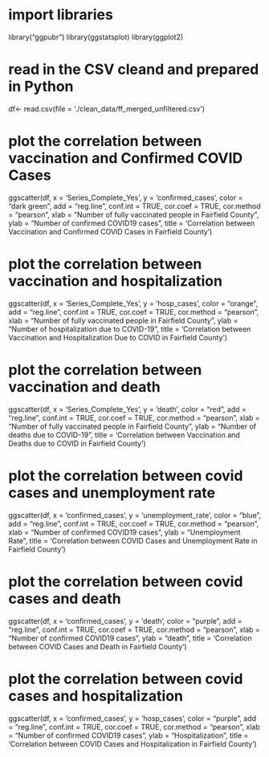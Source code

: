 # import libraries
library("ggpubr")
library(ggstatsplot)
library(ggplot2)

# read in the CSV cleand and prepared in Python
df<- read.csv(file = './clean_data/ff_merged_unfiltered.csv')

# plot the correlation between vaccination and Confirmed COVID Cases
ggscatter(df, x =  'Series_Complete_Yes', y = 'confirmed_cases', color = "dark green",
          add = "reg.line", conf.int = TRUE, 
          cor.coef = TRUE, cor.method = "pearson",
          xlab = "Number of fully vaccinated people in Fairfield County", ylab = "Number of confirmed COVID19 cases", 
          title = 'Correlation between Vaccination and Confirmed COVID Cases in Fairfield County')
          
# plot the correlation between vaccination and hospitalization
ggscatter(df, x =  'Series_Complete_Yes', y = 'hosp_cases', color = "orange",
          add = "reg.line", conf.int = TRUE, 
          cor.coef = TRUE, cor.method = "pearson",
          xlab = "Number of fully vaccinated people in Fairfield County", ylab = "Number of hospitalization due to COVID-19", 
          title = 'Correlation between Vaccination and Hospitalization Due to COVID in Fairfield County')
          
# plot the correlation between vaccination and death
ggscatter(df, x =  'Series_Complete_Yes', y = 'death', color = "red",
          add = "reg.line", conf.int = TRUE, 
          cor.coef = TRUE, cor.method = "pearson",
          xlab = "Number of fully vaccinated people in Fairfield County", ylab = "Number of deaths due to COVID-19", 
          title = 'Correlation between Vaccination and Deaths due to COVID in Fairfield County')
          
# plot the correlation between covid cases and unemployment rate        
ggscatter(df, x =  'confirmed_cases', y = 'unemployment_rate', color = "blue",
          add = "reg.line", conf.int = TRUE, 
          cor.coef = TRUE, cor.method = "pearson",
          xlab = "Number of confirmed COVID19 cases", ylab = "Unemployment Rate", 
          title = 'Correlation between COVID Cases and Unemployment Rate in Fairfield County')
          
# plot the correlation between covid cases and death
ggscatter(df, x =  'confirmed_cases', y = 'death', color = "purple",
          add = "reg.line", conf.int = TRUE, 
          cor.coef = TRUE, cor.method = "pearson",
          xlab = "Number of confirmed COVID19 cases", ylab = "death", 
          title = 'Correlation between COVID Cases and Death in Fairfield County')

# plot the correlation between covid cases and hospitalization
ggscatter(df, x =  'confirmed_cases', y = 'hosp_cases', color = "purple",
          add = "reg.line", conf.int = TRUE, 
          cor.coef = TRUE, cor.method = "pearson",
          xlab = "Number of confirmed COVID19 cases", ylab = "Hospitalization", 
          title = 'Correlation between COVID Cases and Hospitalization in Fairfield County')


